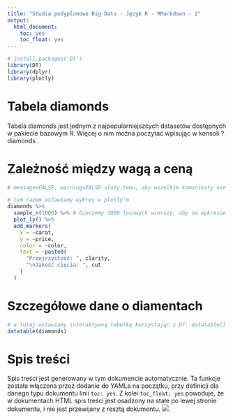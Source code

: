 ```yaml
---
title: "Studia podyplomowe Big Data - Język R - RMarkdown - 2"
output:
  html_document:
    toc: yes
    toc_float: yes
---
```


```r
# install.packages('DT')
library(DT)
library(dplyr)
library(plotly)
```

# Tabela diamonds

Tabela diamonds jest jednym z najpopularniejszcych datasetów dostępnych w pakiecie bazowym R. Więcej o nim można poczytać wpisując w konsoli ?diamonds .

# Zależność między wagą a ceną 

```r
# message=FALSE, warning=FALSE służy temu, aby wszelkie komunikaty nie były wypisywane

# tym razem wstawiamy wykres w plotly'm 
diamonds %>%
  sample_n(1000) %>% # bierzemy 1000 losowych wierszy, aby na wykresie było coś widać
  plot_ly() %>%
  add_markers(
    x = ~carat,
    y = ~price,
    color = ~color,
    text = ~paste0(
      "Przejrzystość: ", clarity,
      "\nJakość cięcia: ", cut
    )
  )
```

# Szczegółowe dane o diamentach

```r
# a tutaj wstawiamy interaktywną tabelkę korzystając z DT::datatable()
datatable(diamonds)
```

# Spis treści

Spis treści jest generowany w tym dokumencie automatycznie. Ta funkcje została włączona przez dodanie do YAMLa na początku, przy definicji dla danego typu dokumentu linii `toc: yes`. Z kolei `toc_float: yes` powoduje, że w dokumentach HTML spis treści jest osadzony na stałe po lewej stronie dokumentu, i nie jest przewijany z resztą dokumentu.
![](04_rmarkdown_02_webowo_toc.png)

